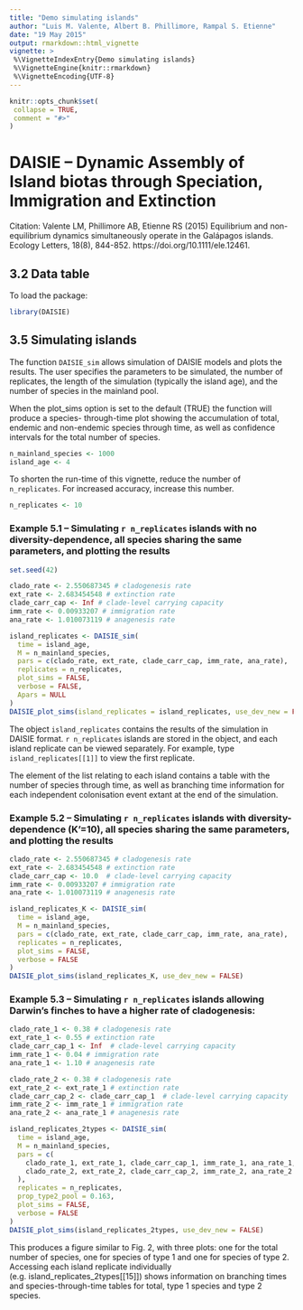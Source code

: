 ```yaml
---
title: "Demo simulating islands"
author: "Luis M. Valente, Albert B. Phillimore, Rampal S. Etienne"
date: "19 May 2015"
output: rmarkdown::html_vignette
vignette: >
 %\VignetteIndexEntry{Demo simulating islands}
 %\VignetteEngine{knitr::rmarkdown}
 %\VignetteEncoding{UTF-8}
---
```


```r
knitr::opts_chunk$set(
 collapse = TRUE,
 comment = "#>"
)
```

# DAISIE – Dynamic Assembly of Island biotas through Speciation, Immigration and Extinction 
                   
Citation: Valente LM, Phillimore AB, Etienne RS (2015) Equilibrium and non-
equilibrium dynamics simultaneously operate in the Galápagos islands. Ecology 
Letters, 18(8), 844-852. https://doi.org/10.1111/ele.12461. 

## 3.2 Data table

To load the package:

```r
library(DAISIE)
```

##  3.5 Simulating islands 
 
The function `DAISIE_sim` allows simulation of DAISIE models and plots the results. The user 
specifies the parameters to be simulated, the number of replicates, the length of the 
simulation (typically the island age), and the number of species in the mainland pool. 
 
When the plot_sims option is set to the default (TRUE) the function will produce a species-
through-time plot showing the accumulation of total, endemic and non-endemic species 
through time, as well as confidence intervals for the total number of species. 

```r
n_mainland_species <- 1000
island_age <- 4
```

To shorten the run-time of this vignette, reduce the number of `n_replicates`.
For increased accuracy, increase this number.

```r
n_replicates <- 10
```
 
### Example 5.1 – Simulating `r n_replicates` islands with no diversity-dependence, all species sharing the same parameters, and plotting the results 


```r
set.seed(42)
```

```r
clado_rate <- 2.550687345 # cladogenesis rate
ext_rate <- 2.683454548 # extinction rate
clade_carr_cap <- Inf # clade-level carrying capacity
imm_rate <- 0.00933207 # immigration rate
ana_rate <- 1.010073119 # anagenesis rate

island_replicates <- DAISIE_sim( 
  time = island_age,
  M = n_mainland_species, 
  pars = c(clado_rate, ext_rate, clade_carr_cap, imm_rate, ana_rate),
  replicates = n_replicates,
  plot_sims = FALSE,
  verbose = FALSE,
  Apars = NULL
)
DAISIE_plot_sims(island_replicates = island_replicates, use_dev_new = FALSE)
```

The object `island_replicates` 
contains the results of the simulation in DAISIE format. 
`r n_replicates` islands are stored in the object, 
and each island replicate can be viewed separately. 
For example, type `island_replicates[[1]]` to view the first replicate.

The element of the list relating to each island contains a table 
with the number of species through time, as well as branching time information for each 
independent colonisation event extant at the end of the simulation.

### Example 5.2 – Simulating `r n_replicates` islands with diversity-dependence (K’=10), all species sharing the same parameters, and plotting the results 

```r
clado_rate <- 2.550687345 # cladogenesis rate
ext_rate <- 2.683454548 # extinction rate
clade_carr_cap <- 10.0  # clade-level carrying capacity
imm_rate <- 0.00933207 # immigration rate
ana_rate <- 1.010073119 # anagenesis rate

island_replicates_K <- DAISIE_sim( 
  time = island_age, 
  M = n_mainland_species, 
  pars = c(clado_rate, ext_rate, clade_carr_cap, imm_rate, ana_rate),
  replicates = n_replicates,
  plot_sims = FALSE,
  verbose = FALSE
) 
DAISIE_plot_sims(island_replicates_K, use_dev_new = FALSE)
``` 
 
### Example 5.3 – Simulating `r n_replicates` islands allowing Darwin’s finches to have a higher rate of cladogenesis: 

```r
clado_rate_1 <- 0.38 # cladogenesis rate
ext_rate_1 <- 0.55 # extinction rate
clade_carr_cap_1 <- Inf  # clade-level carrying capacity
imm_rate_1 <- 0.04 # immigration rate
ana_rate_1 <- 1.10 # anagenesis rate

clado_rate_2 <- 0.38 # cladogenesis rate
ext_rate_2 <- ext_rate_1 # extinction rate
clade_carr_cap_2 <- clade_carr_cap_1  # clade-level carrying capacity
imm_rate_2 <- imm_rate_1 # immigration rate
ana_rate_2 <- ana_rate_1 # anagenesis rate

island_replicates_2types <- DAISIE_sim( 
  time = island_age,
  M = n_mainland_species, 
  pars = c(
    clado_rate_1, ext_rate_1, clade_carr_cap_1, imm_rate_1, ana_rate_1,
    clado_rate_2, ext_rate_2, clade_carr_cap_2, imm_rate_2, ana_rate_2
  ),
  replicates = n_replicates, 
  prop_type2_pool = 0.163,
  plot_sims = FALSE,
  verbose = FALSE
)
DAISIE_plot_sims(island_replicates_2types, use_dev_new = FALSE)
```                

This produces a figure similar to Fig. 2, with three plots: 
one for the total number of species,  one for species of type 1 and one for species of type 2. Accessing each island replicate 
 individually (e.g. island_replicates_2types[[15]]) shows information on branching times and 
 species-through-time tables for total, type 1 species and type 2 species.